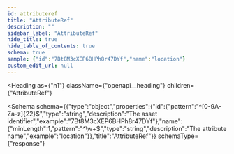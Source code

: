 ```yaml
---
id: attributeref
title: "AttributeRef"
description: ""
sidebar_label: "AttributeRef"
hide_title: true
hide_table_of_contents: true
schema: true
sample: {"id":"7Bt8M3cXEP6BHPh8r47DYf","name":"location"}
custom_edit_url: null
---
```



<Heading
  as={"h1"}
  className={"openapi__heading"}
  children={"AttributeRef"}
>
</Heading>





<Schema
  schema={{"type":"object","properties":{"id":{"pattern":"^[0-9A-Za-z]{22}$","type":"string","description":"The asset identifier","example":"7Bt8M3cXEP6BHPh8r47DYf"},"name":{"minLength":1,"pattern":"^\\w+$","type":"string","description":"The attribute name","example":"location"}},"title":"AttributeRef"}}
  schemaType={"response"}
>
  
</Schema>
            